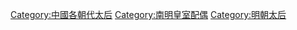 [[Category:中國各朝代太后|Category:中國各朝代太后]]
[[Category:南明皇室配偶|Category:南明皇室配偶]]
[[Category:明朝太后|Category:明朝太后]]